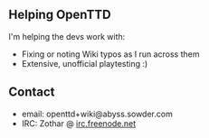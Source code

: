 ==Helping OpenTTD==

I'm helping the devs work with:
* Fixing or noting Wiki typos as I run across them
* Extensive, unofficial playtesting :)


==Contact==

* email: openttd+wiki@abyss.sowder.com
* IRC: Zothar @ [irc://irc.freenode.net irc.freenode.net]